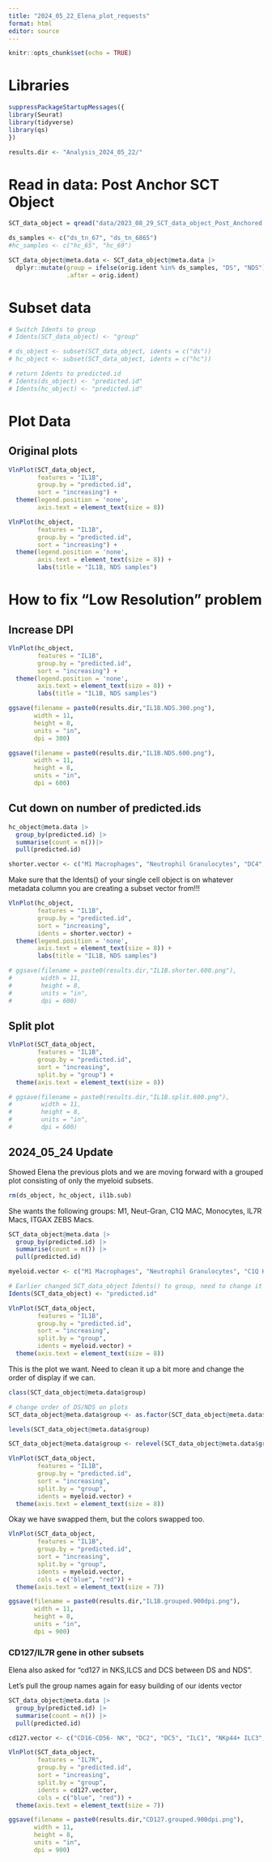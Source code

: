 ---
title: "2024_05_22_Elena_plot_requests"
format: html
editor: source
---

```{r setup, include=FALSE}
knitr::opts_chunk$set(echo = TRUE)
```

# Libraries

```{r libraries}
suppressPackageStartupMessages({
library(Seurat)
library(tidyverse)
library(qs)
})
```

```{r}
results.dir <- "Analysis_2024_05_22/"
```


# Read in data: Post Anchor SCT Object

```{r read in post anchor seurat}
SCT_data_object = qread("data/2023_08_29_SCT_data_object_Post_Anchored.qs", nthreads = 10)
```


```{r}
ds_samples <- c("ds_tn_67", "ds_tn_6865")
#hc_samples <- c("hc_65", "hc_69")

SCT_data_object@meta.data <- SCT_data_object@meta.data |> 
  dplyr::mutate(group = ifelse(orig.ident %in% ds_samples, "DS", "NDS"),
                .after = orig.ident)
```

# Subset data

```{r}
# Switch Idents to group
# Idents(SCT_data_object) <- "group"

# ds_object <- subset(SCT_data_object, idents = c("ds"))
# hc_object <- subset(SCT_data_object, idents = c("hc"))

# return Idents to predicted.id
# Idents(ds_object) <- "predicted.id"
# Idents(hc_object) <- "predicted.id"
```

# Plot Data
## Original plots

```{r}
VlnPlot(SCT_data_object,
        features = "IL1B",
        group.by = "predicted.id",
        sort = "increasing") + 
  theme(legend.position = 'none',
        axis.text = element_text(size = 8))
```

```{r}
VlnPlot(hc_object,
        features = "IL1B",
        group.by = "predicted.id",
        sort = "increasing") + 
  theme(legend.position = 'none',
        axis.text = element_text(size = 8)) +
        labs(title = "IL1B, NDS samples")
```

# How to fix "Low Resolution" problem

## Increase DPI

```{r}
VlnPlot(hc_object,
        features = "IL1B",
        group.by = "predicted.id",
        sort = "increasing") + 
  theme(legend.position = 'none',
        axis.text = element_text(size = 8)) +
        labs(title = "IL1B, NDS samples")

ggsave(filename = paste0(results.dir,"IL1B.NDS.300.png"),
       width = 11,
       height = 8,
       units = "in",
       dpi = 300)

ggsave(filename = paste0(results.dir,"IL1B.NDS.600.png"),
       width = 11,
       height = 8,
       units = "in",
       dpi = 600)
```

## Cut down on number of predicted.ids

```{r}
hc_object@meta.data |> 
  group_by(predicted.id) |> 
  summarise(count = n())|> 
  pull(predicted.id)
```

```{r}
shorter.vector <- c("M1 Macrophages", "Neutrophil Granulocytes", "DC4", "C1Q HLA macrophages", "DC2", "Monocytes")
```

Make sure that the Idents() of your single cell object is on whatever metadata column you are creating a subset vector from!!!

```{r}
VlnPlot(hc_object,
        features = "IL1B",
        group.by = "predicted.id",
        sort = "increasing",
        idents = shorter.vector) + 
  theme(legend.position = 'none',
        axis.text = element_text(size = 8)) +
        labs(title = "IL1B, NDS samples")

# ggsave(filename = paste0(results.dir,"IL1B.shorter.600.png"),
#        width = 11,
#        height = 8,
#        units = "in",
#        dpi = 600)
```

## Split plot

```{r}
VlnPlot(SCT_data_object,
        features = "IL1B",
        group.by = "predicted.id",
        sort = "increasing",
        split.by = "group") + 
  theme(axis.text = element_text(size = 8))

# ggsave(filename = paste0(results.dir,"IL1B.split.600.png"),
#        width = 11,
#        height = 8,
#        units = "in",
#        dpi = 600)
```

## 2024_05_24 Update

Showed Elena the previous plots and we are moving forward with a grouped plot consisting of only the myeloid subsets.

```{r}
rm(ds_object, hc_object, il1b.sub)
```

She wants the following groups: M1, Neut-Gran, C1Q MAC, Monocytes, IL7R Macs, ITGAX ZEBS Macs.

```{r}
SCT_data_object@meta.data |> 
  group_by(predicted.id) |> 
  summarise(count = n()) |> 
  pull(predicted.id)
```

```{r}
myeloid.vector <- c("M1 Macrophages", "Neutrophil Granulocytes", "C1Q HLA macrophages", "Monocytes", "IL7R MMP12 macrophages", "ITGAX ZEB2 macrophages" )

# Earlier changed SCT_data_object Idents() to group, need to change it back to plot properly.
Idents(SCT_data_object) <- "predicted.id"
```

```{r}
VlnPlot(SCT_data_object,
        features = "IL1B",
        group.by = "predicted.id",
        sort = "increasing",
        split.by = "group",
        idents = myeloid.vector) + 
  theme(axis.text = element_text(size = 8))
```

This is the plot we want. Need to clean it up a bit more and change the order of display if we can.


```{r}
class(SCT_data_object@meta.data$group)
```

```{r}
# change order of DS/NDS on plots
SCT_data_object@meta.data$group <- as.factor(SCT_data_object@meta.data$group)

levels(SCT_data_object@meta.data$group)

```

```{r}
SCT_data_object@meta.data$group <- relevel(SCT_data_object@meta.data$group, ref = "NDS")
```

```{r}
VlnPlot(SCT_data_object,
        features = "IL1B",
        group.by = "predicted.id",
        sort = "increasing",
        split.by = "group",
        idents = myeloid.vector) + 
  theme(axis.text = element_text(size = 8))
```

Okay we have swapped them, but the colors swapped too. 

```{r}
VlnPlot(SCT_data_object,
        features = "IL1B",
        group.by = "predicted.id",
        sort = "increasing",
        split.by = "group",
        idents = myeloid.vector,
        cols = c("blue", "red")) + 
  theme(axis.text = element_text(size = 7))
```

```{r}
ggsave(filename = paste0(results.dir,"IL1B.grouped.900dpi.png"),
       width = 11,
       height = 8,
       units = "in",
       dpi = 900)
```

### CD127/IL7R gene in other subsets

Elena also asked for "cd127 in NKS,ILCS and DCS between DS and NDS".

Let's pull the group names again for easy building of our idents vector

```{r}
SCT_data_object@meta.data |> 
  group_by(predicted.id) |> 
  summarise(count = n()) |> 
  pull(predicted.id)
```

```{r}
cd127.vector <- c("CD16-CD56- NK", "DC2", "DC5", "ILC1", "NKp44+ ILC3", "CD16+CD56- NK", "DC1 mature", "DC4", "NKp44- ILC3", "PDC", "aDC1")
```


```{r}
VlnPlot(SCT_data_object,
        features = "IL7R",
        group.by = "predicted.id",
        sort = "increasing",
        split.by = "group",
        idents = cd127.vector,
        cols = c("blue", "red")) + 
  theme(axis.text = element_text(size = 7))
```
```{r}
ggsave(filename = paste0(results.dir,"CD127.grouped.900dpi.png"),
       width = 11,
       height = 8,
       units = "in",
       dpi = 900)
```





